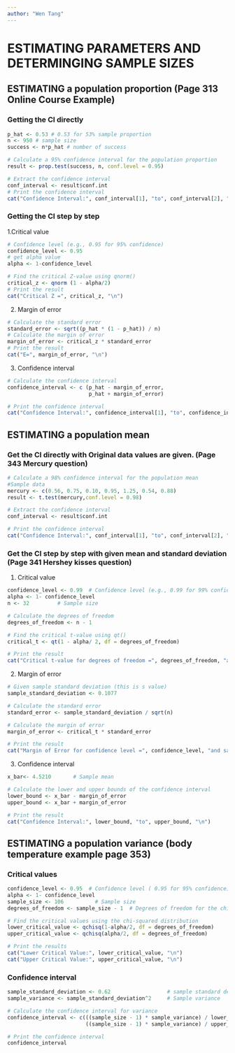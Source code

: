 ```yaml
---
author: "Wen Tang"
---
```

# ESTIMATING PARAMETERS AND DETERMINGING SAMPLE SIZES
## ESTIMATING a population proportion (Page 313 Online Course Example)
### Getting the CI directly 
```r
p_hat <- 0.53 # 0.53 for 53% sample proportion
n <- 950 # sample size
success <- n*p_hat # number of success

# Calculate a 95% confidence interval for the population proportion
result <- prop.test(success, n, conf.level = 0.95)

# Extract the confidence interval
conf_interval <- result$conf.int
# Print the confidence interval
cat("Confidence Interval:", conf_interval[1], "to", conf_interval[2], "\n")
```

### Getting the CI step by step
1.Critical value

```r
# Confidence level (e.g., 0.95 for 95% confidence)
confidence_level <- 0.95  
# get alpha value
alpha <- 1-confidence_level

# Find the critical Z-value using qnorm()
critical_z <- qnorm (1 - alpha/2)
# Print the result
cat("Critical Z =", critical_z, "\n")
```

2. Margin of error

```r

# Calculate the standard error
standard_error <- sqrt((p_hat * (1 - p_hat)) / n)
# Calculate the margin of error
margin_of_error <- critical_z * standard_error
# Print the result
cat("E=", margin_of_error, "\n")
```

3. Confidence interval

```r
# Calculate the confidence interval
confidence_interval <- c (p_hat - margin_of_error,
                          p_hat + margin_of_error)

# Print the confidence interval
cat("Confidence Interval:", confidence_interval[1], "to", confidence_interval[2], "\n")
```

## ESTIMATING a population mean 
### Get the CI directly with Original data values are given. (Page 343 Mercury question)

```r

# Calculate a 98% confidence interval for the population mean
#Sample data 
mercury <- c(0.56, 0.75, 0.10, 0.95, 1.25, 0.54, 0.88)
result <- t.test(mercury,conf.level = 0.98)

# Extract the confidence interval
conf_interval <- result$conf.int

# Print the confidence interval
cat("Confidence Interval:", conf_interval[1], "to", conf_interval[2], "\n")
```

### Get the CI step by step with given mean and standard deviation (Page 341 Hershey kisses question)

1. Critical value

```r
confidence_level <- 0.99  # Confidence level (e.g., 0.99 for 99% confidence)
alpha <- 1- confidence_level
n <- 32         # Sample size

# Calculate the degrees of freedom
degrees_of_freedom <- n - 1

# Find the critical t-value using qt()
critical_t <- qt(1 - alpha/ 2, df = degrees_of_freedom)

# Print the result
cat("Critical t-value for degrees of freedom =", degrees_of_freedom, "and confidence level =", confidence_level, ":", critical_t, "\n")
```

2. Margin of error

```r
# Given sample standard deviation (this is s value)
sample_standard_deviation <- 0.1077

# Calculate the standard error
standard_error <- sample_standard_deviation / sqrt(n)

# Calculate the margin of error
margin_of_error <- critical_t * standard_error

# Print the result
cat("Margin of Error for confidence level =", confidence_level, "and sample size =", n, ":", margin_of_error, "\n")
```

3. Confidence interval

```r
x_bar<- 4.5210       # Sample mean

# Calculate the lower and upper bounds of the confidence interval
lower_bound <- x_bar - margin_of_error
upper_bound <- x_bar + margin_of_error

# Print the result
cat("Confidence Interval:", lower_bound, "to", upper_bound, "\n")
```

## ESTIMATING a population variance (body temperature example page 353)
### Critical values

```r
confidence_level <- 0.95  # Confidence level ( 0.95 for 95% confidence)
alpha <- 1- confidence_level
sample_size <- 106          # Sample size
degrees_of_freedom <- sample_size - 1  # Degrees of freedom for the chi-squared distribution

# Find the critical values using the chi-squared distribution
lower_critical_value <- qchisq(1-alpha/2, df = degrees_of_freedom)
upper_critical_value <- qchisq(alpha/2, df = degrees_of_freedom)

# Print the results
cat("Lower Critical Value:", lower_critical_value, "\n")
cat("Upper Critical Value:", upper_critical_value, "\n")
```

### Confidence interval 

```r

sample_standard_deviation <- 0.62                  # sample standard deviation s
sample_variance <- sample_standard_deviation^2     # Sample variance

# Calculate the confidence interval for variance
confidence_interval <- c(((sample_size - 1) * sample_variance) / lower_critical_value,
                         ((sample_size - 1) * sample_variance) / upper_critical_value)

# Print the confidence interval
confidence_interval
```
